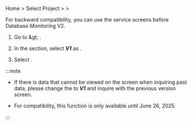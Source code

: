 <Title hashid="restorev2" level={props.level}>Using the service screen prior to V2</Title>

Home &gt; Select Project &gt; <Cmdname sid="side_management" className="uitext" /> &gt; <Cmdname sid="side_projectManagement" className="uitext" />

<ImgLang img='db-v2-ver-management.png' desc='Managing project versions' />

For backward compatibility, you can use the service screens before Database Monitoring V2. 

1. Go to <Cmdname sid="side_management" className="uitext" /> &amp;gt; <Cmdname sid="side_projectManagement" className="uitext" />.

2. In the <Cmdname sid="TTL06144" className="uitext" /> section, select ***V1*** as <Cmdname sid="TTL06145" className="uitext" />.

3. Select <Cmdname sid="save" className="uitext" />.

:::note

- If there is data that cannot be viewed on the screen when inquiring past data, please change the <Cmdname sid="TTL06145" className="uitext" /> to ***V1*** and inquire with the previous version screen.

- For compatibility, this function is only available until June 26, 2025.

:::
